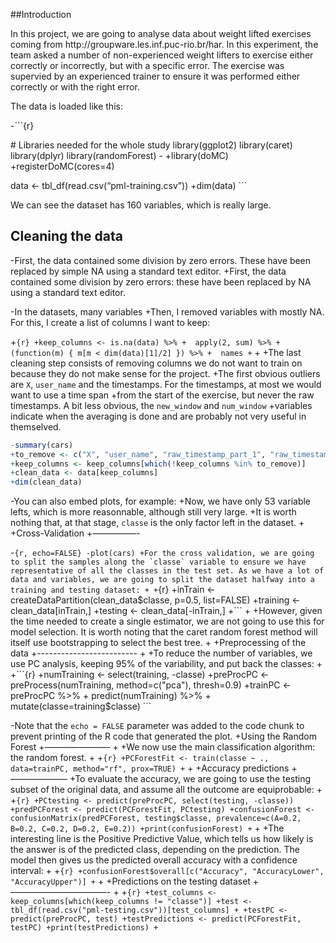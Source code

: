 ##Introduction

 
 In this project, we are going to analyse data about weight lifted exercises coming from http://groupware.les.inf.puc-rio.br/har. In this experiment, the team asked a number of non-experienced weight lifters to exercise either correctly or incorrectly, but with a specific error. The exercise was supervied by an experienced trainer to ensure it was performed either correctly or with the right error.
 
The data is loaded like this:
 
-```{r}

 # Libraries needed for the whole study
 library(ggplot2)
 library(caret)
 library(dplyr)
 library(randomForest)
-
+library(doMC)
+registerDoMC(cores=4)

 data <- tbl_df(read.csv("pml-training.csv"))
+dim(data)
 ```
 
 We can see the dataset has 160 variables, which is really large.

## Cleaning the data

 
-First, the data contained some division by zero errors. These have been replaced by simple NA using a standard text editor.
+First, the data contained some division by zero errors: these have been replaced by NA using a standard text editor.
 
-In the datasets, many variables
+Then, I removed variables with mostly NA. For this, I create a list of columns I want to keep:
 
+```{r}
+keep_columns <- is.na(data) %>%
+  apply(2, sum) %>%
+  (function(m) { m[m < dim(data)[1]/2] }) %>%
+  names
+```
+
+The last cleaning step consists of removing columns we do not want to train on because they do not make sense for the project.
+The first obvious outliers are `X`, `user_name` and the timestamps. For the timestamps, at most we would want to use a time span
+from the start of the exercise, but never the raw timestamps. A bit less obvious, the `new_window` and `num_window`
+variables indicate when the averaging is done and are probably not very useful in themselved.
 
 ```r
-summary(cars)
+to_remove <- c("X", "user_name", "raw_timestamp_part_1", "raw_timestamp_part_2", "cvtd_timestamp", "new_window", "num_window")
+keep_columns <- keep_columns[which(!keep_columns %in% to_remove)]
+clean_data <- data[keep_columns]
+dim(clean_data)
 ```
 
-You can also embed plots, for example:
+Now, we have only 53 variable lefts, which is more reasonnable, although still very large.
+It is worth nothing that, at that stage, `classe` is the only factor left in the dataset.
+
+Cross-Validation
+----------------
 
-```{r, echo=FALSE}
-plot(cars)
+For the cross validation, we are going to split the samples along the `classe` variable to ensure we have representative of all the classes in the test set. As we have a lot of data and variables, we are going to split the dataset halfway into a training and testing dataset:
+
+```{r}
+inTrain <- createDataPartition(clean_data$classe, p=0.5, list=FALSE)
+training <- clean_data[inTrain,]
+testing <- clean_data[-inTrain,]
+```
+
+However, given the time needed to create a single estimator, we are not going to use this for model selection. It is worth noting that the caret random forest method will itself use bootstrapping to select the best tree.
+
+Preprocessing of the data
+-------------------------
+
+To reduce the number of variables, we use PC analysis, keeping 95% of the variability, and put back the classes:
+
+```{r}
+numTraining <- select(training, -classe)
+preProcPC <- preProcess(numTraining, method=c("pca"), thresh=0.9)
+trainPC <- preProcPC %>%
+  predict(numTraining) %>%
+  mutate(classe=training$classe)
 ```
 
-Note that the `echo = FALSE` parameter was added to the code chunk to prevent printing of the R code that generated the plot.
+Using the Random Forest
+-----------------------
+
+We now use the main classification algorithm: the random forest.
+
+```{r}
+PCForestFit <- train(classe ~ ., data=trainPC, method="rf", prox=TRUE)
+```
+
+Accuracy predictions
+--------------------
+To evaluate the accuracy, we are going to use the testing subset of the original data, and assume all the outcome are equiprobable:
+
+```{r}
+PCtesting <- predict(preProcPC, select(testing, -classe))
+predPCForest <- predict(PCForestFit, PCtesting)
+confusionForest <- confusionMatrix(predPCForest, testing$classe, prevalence=c(A=0.2, B=0.2, C=0.2, D=0.2, E=0.2))
+print(confusionForest)
+```
+
+The interesting line is the Positive Predictive Value, which tells us how likely is the answer is of the predicted class, depending on the prediction. The model then gives us the predicted overall accuracy with a confidence interval:
+
+```{r}
+confusionForest$overall[c("Accuracy", "AccuracyLower", "AccuracyUpper")]
+```
+
+Predictions on the testing dataset
+----------------------------------
+
+```{r}
+test_columns <- keep_columns[which(keep_columns != "classe")]
+test <- tbl_df(read.csv("pml-testing.csv"))[test_columns]
+
+testPC <- predict(preProcPC, test)
+testPredictions <- predict(PCForestFit, testPC)
+print(testPredictions)
+```
